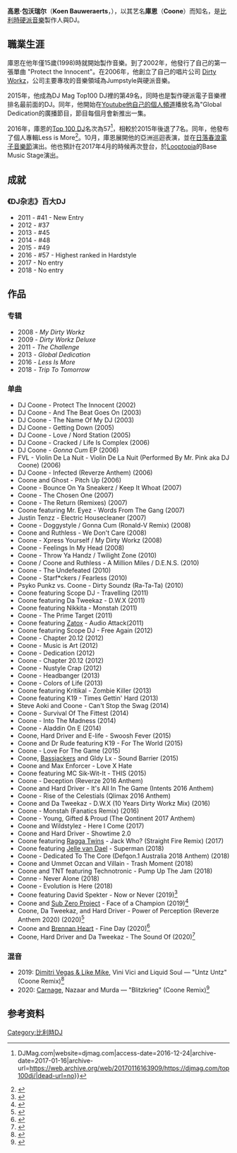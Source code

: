 {{expand|time=2016-12-24T12:41:51+00:00}}
{{Infobox musical artist <!-- See Wikipedia:WikiProject Musicians -->
|name=庫恩<br>Coone
|background=non_performing_personnel
|image=Coone-1407241968.jpg
|image_size=
|caption=
|alias=Coone, DJ Coone
|birth_name =Koen Bauweraerts
|birth_date={{birth date and age|mf=yes|1983|5|30}}
|birth_place={{BEL}}[[蒂伦豪特|蒂伦豪特]]
|origin={{BEL}}[[蒂伦豪特|蒂伦豪特]]
|genre={{hlist|[[Hardstyle|Hardstyle]]|[[Jumpstyle|Jumpstyle]]|[[Big_room_house|Big room house]]}}
|associated_acts = {{hlist|Ambassador Inc.|The Elite}}
|label={{hlist|[[Dirty_Workz|Dirty Workz]]|[[Dim_Mak_Records|Dim Mak]]}}
|website={{URL|coone.be}}
}}

'''高恩·包沃瑞尔'''（'''Koen Bauweraerts'''，{{bd|1983年|5月30日}}），以其艺名'''庫恩'''（'''Coone'''）而知名，是[[比利時|比利時]][[Hardstyle|硬派音樂]]製作人與DJ。

== 職業生涯 ==
庫恩在他年僅15歲(1998)時就開始製作音樂。到了2002年，他發行了自己的第一張單曲 "Protect the Innocent"。在2006年，他創立了自己的唱片公司 [[Dirty_Workz|Dirty Workz]]，公司主要專攻的音樂領域為Jumpstyle與硬派音樂。

2015年，他成為DJ Mag Top100 DJ裡的第49名，同時也是製作硬派電子音樂裡排名最前面的DJ。同年，他開始在[[YouTube|Youtube]][https://www.youtube.com/channel/UC7alhTRNkawfATqvctiSZjA 他自己的個人頻道]{{Wayback|url=https://www.youtube.com/channel/UC7alhTRNkawfATqvctiSZjA |date=20170120025835 }}播放名為"Global Dedication的廣播節目，節目每個月會新推出一集。

2016年，庫恩的[[List_of_DJ_Magazine's_Top_100_DJs|Top 100 DJ]]名次為57<ref>{{Cite web|url=https://djmag.com/top100dj|title=Top 100 DJs 2016 {{!}} DJMag.com|website=djmag.com|access-date=2016-12-24|archive-date=2017-01-16|archive-url=https://web.archive.org/web/20170116163909/https://djmag.com/top100dj/|dead-url=no}}</ref>，相較於2015年後退了7名。同年，他發布了個人專輯Less is More<ref>{{Cite web|url=http://www.djcoone.com/lessismore/|title=Coone Less Is More|website=www.djcoone.com|access-date=2016-12-24|archive-date=2016-11-07|archive-url=https://web.archive.org/web/20161107161606/http://www.djcoone.com/lessismore/|dead-url=no}}</ref>。10月，庫恩展開他的亞洲巡迴表演，並在[[日落春浪電子音樂節|日落春浪電子音樂節]]演出。他也預計在2017年4月的時候再次登台，於[https://www.facebook.com/LooptopiaFest/ Looptopia]{{Wayback|url=https://www.facebook.com/LooptopiaFest/ |date=20190215201651 }}的Base Music Stage演出。


==成就==
=== 《DJ杂志》百大DJ ===
* 2011 - #41 - New Entry
* 2012 - #37
* 2013 - #45
* 2014 - #48
* 2015 - #49
* 2016 - #57 - Highest ranked in Hardstyle
*2017 - No entry
*2018 - No entry

==作品==

===专辑===
* 2008 - ''My Dirty Workz''
* 2009 - ''Dirty Workz Deluxe''
* 2011 - ''The Challenge''
* 2013 - ''Global Dedication''
* 2016 - ''Less Is More''
* 2018 - ''Trip To Tomorrow''

=== 单曲 ===
* DJ Coone - Protect The Innocent (2002)
* DJ Coone - And The Beat Goes On (2003)
* DJ Coone - The Name Of My DJ (2003)
* DJ Coone - Getting Down (2005)
* DJ Coone - Love / Nord Station (2005)
* DJ Coone - Cracked / Life Is Complex (2006)
* DJ Coone - ''Gonna Cum'' EP (2006)
* FVL - Violin De La Nuit - Violin De La Nuit (Performed By Mr. Pink aka DJ Coone) (2006)
* DJ Coone - Infected (Reverze Anthem) (2006)
* Coone and Ghost - Pitch Up (2006)
* Coone - Bounce On Ya Sneakerz / Keep It Whoat (2007)
* Coone - The Chosen One (2007)
* Coone - The Return (Remixes) (2007)
* Coone featuring Mr. Eyez - Words From The Gang (2007)
* Justin Tenzz - Electric Housecleaner (2007)
* Coone - Doggystyle / Gonna Cum (Ronald-V Remix) (2008)
* Coone and Ruthless - We Don't Care (2008)
* Coone - Xpress Yourself / My Dirty Workz (2008)
* Coone - Feelings In My Head (2008)
* Coone - Throw Ya Handz / Twilight Zone (2010)
* Coone / Coone and Ruthless - A Million Miles / D.E.N.S. (2010)
* Coone - The Undefeated (2010)
* Coone - Starf*ckers / Fearless (2010)
* Psyko Punkz vs. Coone - Dirty Soundz (Ra-Ta-Ta) (2010)
* Coone featuring Scope DJ - Travelling (2011)
* Coone featuring Da Tweekaz - D.W.X (2011)
* Coone featuring Nikkita - Monstah (2011)
* Coone - The Prime Target (2011)
* Coone featuring [[Zatox|Zatox]] - Audio Attack(2011)
* Coone featuring Scope DJ - Free Again (2012)
* Coone - Chapter 20.12 (2012)
* Coone - Music is Art (2012)
* Coone - Dedication (2012)
* Coone - Chapter 20.12 (2012)
* Coone - Nustyle Crap (2012)
* Coone - Headbanger (2013)
* Coone - Colors of Life (2013)
* Coone featuring Kritikal - Zombie Killer (2013)
* Coone featuring K19 - Times Gettin' Hard (2013)
* Steve Aoki and Coone - Can't Stop the Swag (2014)
* Coone - Survival Of The Fittest (2014)
* Coone - Into The Madness (2014)
* Coone - Aladdin On E (2014)
* Coone, Hard Driver and E-life - Swoosh Fever (2015)
* Coone and Dr Rude featuring K19 - For The World (2015)
* Coone - Love For The Game (2015)
* Coone, [[Bassjackers|Bassjackers]] and Gldy Lx - Sound Barrier (2015)
* Coone and Max Enforcer - Love X Hate
* Coone featuring MC Sik-Wit-It - THIS (2015)
* Coone - Deception (Reverze 2016 Anthem)
* Coone and Hard Driver - It's All In The Game (Intents 2016 Anthem)
* Coone - Rise of the Celestials (Qlimax 2016 Anthem)
* Coone and Da Tweekaz - D.W.X (10 Years Dirty Workz Mix) (2016)
* Coone - Monstah (Fanatics Remix) (2016)
* Coone - Young, Gifted & Proud (The Qontinent 2017 Anthem)
* Coone and Wildstylez - Here I Come (2017)
* Coone and Hard Driver - Showtime 2.0
* Coone featuring [[Ragga_Twins|Ragga Twins]] - Jack Who? (Straight Fire Remix) (2017)
* Coone featuring [[Jelle_van_Dael|Jelle van Dael]] - Superman (2018)
* Coone - Dedicated To The Core (Defqon.1 Australia 2018 Anthem) (2018)
* Coone and Ummet Ozcan and Villain - Trash Moment (2018)
* Coone and TNT featuring Technotronic - Pump Up The Jam (2018)
* Conne - Never Alone (2018)
* Coone - Evolution is Here (2018)
* Coone featuring David Spekter - Now or Never (2019)<ref>{{cite web |url=https://music.apple.com/us/album/now-or-never-feat-david-spekter-single/1478771337 |title=Now or Never (feat. David Spekter) - Single by Coone on Apple Music |website=iTunes Store |accessdate=2019-09-25 |archive-date=2019-09-25 |archive-url=https://web.archive.org/web/20190925102247/https://music.apple.com/us/album/now-or-never-feat-david-spekter-single/1478771337 |dead-url=no }}</ref>
* Coone and [[Sub_Zero_Project|Sub Zero Project]] - Face of a Champion (2019)<ref>{{cite web |url=https://music.apple.com/us/album/face-of-a-champion-single/1489746785 |title=Face of a Champion - Single by Coone & Sub Zero Project on Apple Music |website=iTunes Store |accessdate=2019-12-26 |archive-date=2019-12-26 |archive-url=https://web.archive.org/web/20191226153630/https://music.apple.com/us/album/face-of-a-champion-single/1489746785 |dead-url=no }}</ref>
* Coone, Da Tweekaz, and Hard Driver - Power of Perception (Reverze Anthem 2020) (2020)<ref>{{cite web |url=https://music.apple.com/us/album/power-of-perception-reverze-anthem-2020-single/1496132702 |title=Power of Perception (Reverze Anthem 2020) - Single by Coone, Da Tweekaz, & Hard Driver on Apple Music |website=iTunes Store |accessdate=2020-02-10 |archive-date=2020-07-17 |archive-url=https://web.archive.org/web/20200717094802/https://music.apple.com/us/album/power-of-perception-reverze-anthem-2020-single/1496132702 |dead-url=no }}</ref>
* Coone and [[Brennan_Heart|Brennan Heart]] - Fine Day (2020)<ref>{{cite web |url=https://music.apple.com/us/album/fine-day-single/1503195892 |title=Fine Day - Single by Coone & Brennan Heart on Apple Music |website=Apple Music |accessdate=2020-04-07 |archive-date=2020-04-07 |archive-url=https://web.archive.org/web/20200407054151/https://music.apple.com/us/album/fine-day-single/1503195892 |dead-url=no }}</ref>
* Coone, Hard Driver and Da Tweekaz - The Sound Of (2020)<ref>{{cite web |url=https://music.apple.com/us/album/the-sound-of-feat-diandra-faye-single/1513614594 |title=The Sound of (feat. Diandra Faye) - Single by Coone, Da Tweekaz & Hard Driver on Apple Music |website=Apple Music |accessdate=2020-06-16 |archive-date=2020-07-21 |archive-url=https://web.archive.org/web/20200721042934/https://music.apple.com/us/album/the-sound-of-feat-diandra-faye-single/1513614594 |dead-url=no }}</ref>

=== 混音 ===
*2019: [[Dimitri_Vegas_&_Like_Mike|Dimitri Vegas & Like Mike]], Vini Vici and Liquid Soul — "Untz Untz" (Coone Remix)<ref>{{cite web |url=https://open.spotify.com/album/62nfbvX4PuWvESTSKjJWMG |title=Untz Untz (Coone Remix) by Dimitri Vegas & Like Mike on Spotify |website=[[Spotify|Spotify]] |accessdate=2019-09-07 |archive-date=2019-08-24 |archive-url=https://web.archive.org/web/20190824002216/https://open.spotify.com/album/62nfbvX4PuWvESTSKjJWMG |dead-url=no }}</ref>
*2020: [[Carnage_(DJ)|Carnage]], Nazaar and Murda — "Blitzkrieg" (Coone Remix)<ref>{{cite web |url=https://music.apple.com/us/album/blitzkrieg-coone-remix/1493467318 |title=Blitzkrieg (Coone Remix) by Carnage on Apple Music |website=iTunes Store |accessdate=2020-02-10 |archive-date=2020-07-10 |archive-url=https://web.archive.org/web/20200710114216/https://music.apple.com/us/album/blitzkrieg-coone-remix/1493467318 |dead-url=no }}</ref>

==参考资料==
<references />

[[Category:比利時DJ|Category:比利時DJ]]